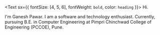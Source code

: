 <Text sx={{ fontSize: [4, 5, 6], fontWeight: `bold`, color: `heading` }}>
  Hi.
</Text>

I'm Ganesh Pawar. I am a software and technology enthusiast.
Currently, pursuing B.E. in Computer Engineering at Pimpri Chinchwad College of Engineering (PCCOE), Pune.
